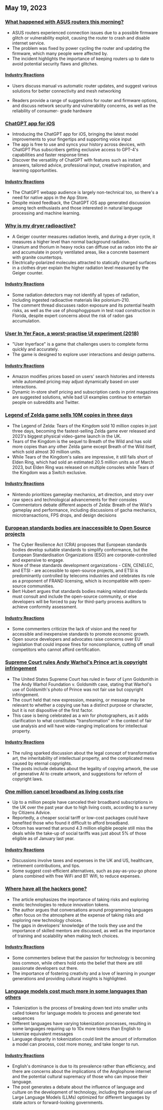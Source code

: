 

<CallToAction />

<Steps>

## May 19, 2023

### [What happened with ASUS routers this morning?](https://www.downtowndougbrown.com/2023/05/what-happened-with-asus-routers-this-morning/)

- ASUS routers experienced connection issues due to a possible firmware glitch or vulnerability exploit, causing the router to crash and disable internet service.
- The problem was fixed by power cycling the router and updating the firmware, which many people were affected by.
- The incident highlights the importance of keeping routers up to date to avoid potential security flaws and glitches.

#### [Industry Reactions](http://news.ycombinator.com/item?id=35983866)

- Users discuss manual vs automatic router updates, and suggest various solutions for better connectivity and mesh networking

- Readers provide a range of suggestions for router and firmware options, and discuss network security and vulnerability concerns, as well as the reliability of consumer- grade hardware

### [ChatGPT app for iOS](https://openai.com/blog/introducing-the-chatgpt-app-for-ios)

- Introducing the ChatGPT app for iOS, bringing the latest model improvements to your fingertips and supporting voice input
- The app is free to use and syncs your history across devices, with ChatGPT Plus subscribers getting exclusive access to GPT-4's capabilities and faster response times
- Discover the versatility of ChatGPT with features such as instant answers, tailored advice, professional input, creative inspiration, and learning opportunities.

#### [Industry Reactions](http://news.ycombinator.com/item?id=35990552)

- The ChatGPT webapp audience is largely non-technical too, so there's a need for native apps in the App Store.
- Despite mixed feedback, the ChatGPT iOS app generated discussion among tech enthusiasts and those interested in natural language processing and machine learning.

### [Why is my dryer radioactive?](https://physics.stackexchange.com/questions/764460/why-is-my-dryer-radioactive)

- A Geiger counter measures radiation levels, and during a dryer cycle, it measures a higher level than normal background radiation.
- Uranium and thorium in heavy rocks can diffuse out as radon into the air and accumulate in poorly ventilated areas, like a concrete basement with granite countertops.
- Electrically-polarized molecules attracted to statically charged surfaces in a clothes dryer explain the higher radiation level measured by the Geiger counter.

#### [Industry Reactions](http://news.ycombinator.com/item?id=35990858)

- Some radiation detectors may not identify all types of radiation, including ingested radioactive materials like polonium-210.
- The comment thread discusses radon exposure and its potential health risks, as well as the use of phosphogypsum in test road construction in Florida, despite expert concerns about the risk of radon gas accumulation.

### [User In Yer Face, a worst-practise UI experiment (2018)](https://userinyerface.com/)

- "User Inyerface" is a game that challenges users to complete forms quickly and accurately.
- The game is designed to explore user interactions and design patterns.

#### [Industry Reactions](http://news.ycombinator.com/item?id=35985240)

- Amazon modifies prices based on users' search histories and interests while automated pricing may adjust dynamically based on user interactions.
- Dynamic in-store shelf pricing and subscription cards in print magazines are suggested solutions, while bad UI examples continue to entertain people on subreddits and Twitter.

### [Legend of Zelda game sells 10M copies in three days](https://finance.yahoo.com/news/legend-zelda-game-sells-10-172603983.html)

- The Legend of Zelda: Tears of the Kingdom sold 10 million copies in just three days, becoming the fastest-selling Zelda game ever released and 2023's biggest physical video-game launch in the UK.
- Tears of the Kingdom is the sequel to Breath of the Wild and has sold more copies than any other Zelda game except Breath of the Wild itself, which sold almost 30 million units.
- While Tears of the Kingdom's sales are impressive, it still falls short of Elden Ring, which had sold an estimated 20.5 million units as of March 2023, but Elden Ring was released on multiple consoles while Tears of the Kingdom was a Switch exclusive.

#### [Industry Reactions](http://news.ycombinator.com/item?id=35986956)

- Nintendo prioritizes gameplay mechanics, art direction, and story over raw specs and technological advancements for their consoles
- Commentators debate different aspects of Zelda: Breath of the Wild's gameplay and performance, including discussions of gacha mechanics, microtransactions, FPS drops, and design decisions

### [European standards bodies are inaccessible to Open Source projects](https://blog.opensource.org/another-issue-with-the-cyber-resilience-act-european-standards-bodies-are-inaccessible-to-open-source-projects/)

- The Cyber Resilience Act (CRA) proposes that European standards bodies develop suitable standards to simplify conformance, but the European Standardisation Organizations (ESO) are corporate-controlled and expensive to engage.
- None of these standards development organizations - CEN, CENELEC, and ETSI - are accessible to open-source projects, and ETSI is predominantly controlled by telecoms industries and celebrates its role as a proponent of FRAND licensing, which is incompatible with open-source communities.
- Bert Hubert argues that standards bodies making related standards must consult and include the open-source community, or else developers will be forced to pay for third-party process auditors to achieve conformity assessment.

#### [Industry Reactions](http://news.ycombinator.com/item?id=35985590)

- Some commenters criticize the lack of vision and the need for accessible and inexpensive standards to promote economic growth.
- Open source developers and advocates raise concerns over EU legislation that could impose fines for noncompliance, cutting off small competitors who cannot afford certification.

### [Supreme Court rules Andy Warhol's Prince art is copyright infringement](https://petapixel.com/2023/05/18/supreme-court-rules-andy-warhols-prince-art-is-copyright-infringement/)

- The United States Supreme Court has ruled in favor of Lynn Goldsmith in The Andy Warhol Foundation v. Goldsmith case, stating that Warhol's use of Goldsmith's photo of Prince was not fair use but copyright infringement.
- The court held that new expression, meaning, or message may be relevant to whether a copying use has a distinct purpose or character, but it is not dispositive of the first factor.
- This case is being celebrated as a win for photographers, as it adds clarification to what constitutes "transformation" in the context of fair use analysis and will have wide-ranging implications for intellectual property.

#### [Industry Reactions](http://news.ycombinator.com/item?id=35991725)

- The ruling sparked discussion about the legal concept of transformative art, the inheritability of intellectual property, and the complicated mess caused by eternal copyrights.
- The posts include debates about the legality of copying artwork, the use of generative AI to create artwork, and suggestions for reform of copyright laws.

### [One million cancel broadband as living costs rise](https://www.bbc.com/news/technology-65622403)

- Up to a million people have canceled their broadband subscriptions in the UK over the past year due to high living costs, according to a survey by Citizens Advice.
- Reportedly, a cheaper social tariff or low-cost packages could have benefited those who found it difficult to afford broadband.
- Ofcom has warned that around 4.3 million eligible people still miss the deals while the take-up of social tariffs was just about 5% of those eligible as of January last year.

#### [Industry Reactions](http://news.ycombinator.com/item?id=35984928)

- Discussions involve taxes and expenses in the UK and US, healthcare, retirement contributions, and tips.
- Some suggest cost-efficient alternatives, such as pay-as-you-go phone plans combined with free WiFi and BT Wifi, to reduce expenses.

### [Where have all the hackers gone?](https://morepablo.com/2023/05/where-have-all-the-hackers-gone.html)

- The article emphasizes the importance of taking risks and exploring exotic technologies to reduce innovation tokens.
- The author argues that conversations around programming languages often focus on the atmosphere at the expense of taking risks and exploring new technology choices.
- The gaps in developers' knowledge of the tools they use and the importance of skilled mentors are discussed, as well as the importance of training and scalability when making tech choices.

#### [Industry Reactions](http://news.ycombinator.com/item?id=35986270)

- Some commenters believe that the passion for technology is becoming less common, while others hold onto the belief that there are still passionate developers out there.
- The importance of fostering creativity and a love of learning in younger generations and providing cultural insights is highlighted.

### [Language models cost much more in some languages than others](https://blog.yenniejun.com/p/all-languages-are-not-created-tokenized)

- Tokenization is the process of breaking down text into smaller units called tokens for language models to process and generate text sequences
- Different languages have varying tokenization processes, resulting in some languages requiring up to 10x more tokens than English to tokenize equivalent messages
- Language disparity in tokenization could limit the amount of information a model can process, cost more money, and take longer to run.

#### [Industry Reactions](http://news.ycombinator.com/item?id=35983707)

- English's dominance is due to its prevalence rather than efficiency, and there are concerns about the implications of the Anglophone internet and the potential cultural supremacy of those who can impose their language.
- The post generates a debate about the influence of language and culture on the development of technology, including the potential use of Large Language Models (LLMs) optimized for different languages by state actors or forward-looking governments.

</Steps>
